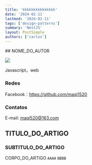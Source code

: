 ```yaml
---
title: 'kkkkkkkkkkkkkkk'
date: '2024-02-11'
lastmod: '2024-02-11'
tags: ['design-patterns']
summary: 'NestJS'
layout: PostSimple
authors: ['carlos']
---
```


<div class="flex">
<div className="left" style={{marginTop:-30,width:'30%'}}>
## NOME_DO_AUTOR

![](https://p6-passport.byteacctimg.com/img/user-avatar/585e1491713363bc8f67d06c485e8260~300x300.image)

Javascript，web

### Redes

Facebook：https://github.com/maqi1520

### Contatos

E-mail: maqi520@163.com

</div>
<div style={{ width:'70%', padding:20 }}>

## TITULO_DO_ARTIGO

### SUBTITULO_DO_ARTIGO

CORPO_DO_ARTIGO `AAAA` `BBBB`

</div>
</div>
